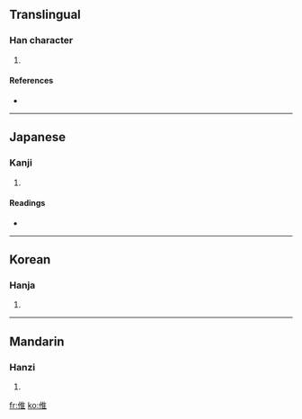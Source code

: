 ==Translingual==

===Han character===
{{Han char|rn=9|rad=人|as=08|sn=10|four=2021<sub>4</sub>|canj=人人土 (OOG), X人人土 (XOOG)}}

# {{defn|Han}}

====References====
* {{Han ref|kx=0108.110|dkj=00782|dj=0231.010|hdz=10180.010|uh=5020|ud=20512|bh=D0D8|bd=53464}}

----

==Japanese==

===Kanji===
{{ja-kanji|grade=|rs=人08}}

# {{defn|Japanese}}

====Readings====
* {{ja-readings|on=[[き]] (ki)|kun=[[みにくい]] (minikui)}}

----

==Korean==

===Hanja===
{{ko-hanja|hangeul=휴|rv=hyu|mr=hyu}}

# {{defn|Korean}}

----

==Mandarin==

===Hanzi===
{{cmn-hanzi|pin=[[suī]] ([[sui1]])|wg=sui<sup>1</sup>}}

# {{defn|Mandarin}}

[[fr:倠]]
[[ko:倠]]